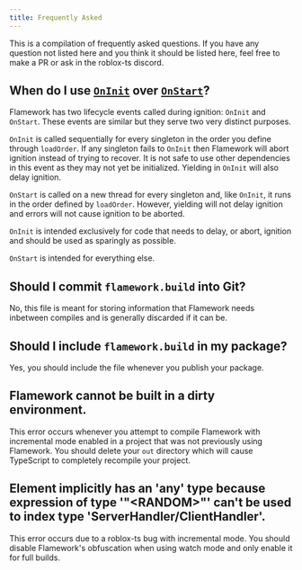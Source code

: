 ```yaml
---
title: Frequently Asked
---
```

This is a compilation of frequently asked questions. If you have any question not listed here and you think it should be listed here, feel free to make a PR or ask in the roblox-ts discord.

## When do I use [`OnInit`](./lifecycle-events#oninit) over [`OnStart`](./lifecycle-events#onstart)?
Flamework has two lifecycle events called during ignition: `OnInit` and `OnStart`. These events are similar but they serve two very distinct purposes.

`OnInit` is called sequentially for every singleton in the order you define through `loadOrder`. If any singleton fails to `OnInit` then Flamework will abort ignition instead of trying to recover. It is not safe to use other dependencies in this event as they may not yet be initialized. Yielding in `OnInit` will also delay ignition.

`OnStart` is called on a new thread for every singleton and, like `OnInit`, it runs in the order defined by `loadOrder`. However, yielding will not delay ignition and errors will not cause ignition to be aborted.

`OnInit` is intended exclusively for code that needs to delay, or abort, ignition and should be used as sparingly as possible.

`OnStart` is intended for everything else.

## Should I commit `flamework.build` into Git?
No, this file is meant for storing information that Flamework needs inbetween compiles and is generally discarded if it can be.

## Should I include `flamework.build` in my package?
Yes, you should include the file whenever you publish your package.

## Flamework cannot be built in a dirty environment.
This error occurs whenever you attempt to compile Flamework with incremental mode enabled in a project that was not previously using Flamework. You should delete your `out` directory which will cause TypeScript to completely recompile your project.

## Element implicitly has an 'any' type because expression of type '"<RANDOM\>"' can't be used to index type 'ServerHandler/ClientHandler'.
This error occurs due to a roblox-ts bug with incremental mode. You should disable Flamework's obfuscation when using watch mode and only enable it for full builds.
